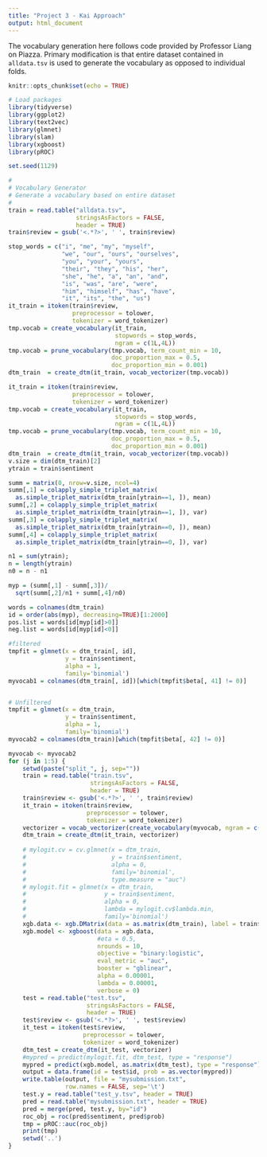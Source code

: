 ```yaml
---
title: "Project 3 - Kai Approach"
output: html_document
---
```


The vocabulary generation here follows code provided by Professor Liang on 
Piazza. Primary modification is that entire dataset contained in `alldata.tsv` 
is used to generate the vocabulary as opposed to individual folds.

```r
knitr::opts_chunk$set(echo = TRUE)
```

```r
# Load packages
library(tidyverse)
library(ggplot2)
library(text2vec)
library(glmnet)
library(slam)
library(xgboost)
library(pROC)

set.seed(1129)
```


```r
#
# Vocabulary Generator
# Generate a vocabulary based on entire dataset
#
train = read.table("alldata.tsv",
                   stringsAsFactors = FALSE,
                   header = TRUE)
train$review = gsub('<.*?>', ' ', train$review)

stop_words = c("i", "me", "my", "myself", 
               "we", "our", "ours", "ourselves", 
               "you", "your", "yours", 
               "their", "they", "his", "her", 
               "she", "he", "a", "an", "and",
               "is", "was", "are", "were", 
               "him", "himself", "has", "have", 
               "it", "its", "the", "us")
it_train = itoken(train$review,
                  preprocessor = tolower, 
                  tokenizer = word_tokenizer)
tmp.vocab = create_vocabulary(it_train, 
                              stopwords = stop_words, 
                              ngram = c(1L,4L))
tmp.vocab = prune_vocabulary(tmp.vocab, term_count_min = 10,
                             doc_proportion_max = 0.5,
                             doc_proportion_min = 0.001)
dtm_train  = create_dtm(it_train, vocab_vectorizer(tmp.vocab))

it_train = itoken(train$review,
                  preprocessor = tolower, 
                  tokenizer = word_tokenizer)
tmp.vocab = create_vocabulary(it_train, 
                              stopwords = stop_words, 
                              ngram = c(1L,4L))
tmp.vocab = prune_vocabulary(tmp.vocab, term_count_min = 10,
                             doc_proportion_max = 0.5,
                             doc_proportion_min = 0.001)
dtm_train  = create_dtm(it_train, vocab_vectorizer(tmp.vocab))
v.size = dim(dtm_train)[2]
ytrain = train$sentiment

summ = matrix(0, nrow=v.size, ncol=4)
summ[,1] = colapply_simple_triplet_matrix(
  as.simple_triplet_matrix(dtm_train[ytrain==1, ]), mean)
summ[,2] = colapply_simple_triplet_matrix(
  as.simple_triplet_matrix(dtm_train[ytrain==1, ]), var)
summ[,3] = colapply_simple_triplet_matrix(
  as.simple_triplet_matrix(dtm_train[ytrain==0, ]), mean)
summ[,4] = colapply_simple_triplet_matrix(
  as.simple_triplet_matrix(dtm_train[ytrain==0, ]), var)

n1 = sum(ytrain); 
n = length(ytrain)
n0 = n - n1

myp = (summ[,1] - summ[,3])/
  sqrt(summ[,2]/n1 + summ[,4]/n0)

words = colnames(dtm_train)
id = order(abs(myp), decreasing=TRUE)[1:2000]
pos.list = words[id[myp[id]>0]]
neg.list = words[id[myp[id]<0]]
```

```r
#filtered
tmpfit = glmnet(x = dtm_train[, id], 
                y = train$sentiment, 
                alpha = 1,
                family='binomial')
myvocab1 = colnames(dtm_train[, id])[which(tmpfit$beta[, 41] != 0)]


# Unfiltered
tmpfit = glmnet(x = dtm_train, 
                y = train$sentiment, 
                alpha = 1,
                family='binomial')
myvocab2 = colnames(dtm_train)[which(tmpfit$beta[, 42] != 0)]
```


```r
myvocab <- myvocab2
for (j in 1:5) {
    setwd(paste("split_", j, sep=""))
    train = read.table("train.tsv",
                       stringsAsFactors = FALSE,
                       header = TRUE)
    train$review <- gsub('<.*?>', ' ', train$review)
    it_train = itoken(train$review, 
                      preprocessor = tolower, 
                      tokenizer = word_tokenizer)
    vectorizer = vocab_vectorizer(create_vocabulary(myvocab, ngram = c(1L, 2L)))
    dtm_train = create_dtm(it_train, vectorizer)
    
    # mylogit.cv = cv.glmnet(x = dtm_train, 
    #                        y = train$sentiment, 
    #                        alpha = 0,
    #                        family='binomial', 
    #                        type.measure = "auc")
    # mylogit.fit = glmnet(x = dtm_train, 
    #                      y = train$sentiment, 
    #                      alpha = 0,
    #                      lambda = mylogit.cv$lambda.min, 
    #                      family='binomial')
    xgb.data <- xgb.DMatrix(data = as.matrix(dtm_train), label = train$sentiment)
    xgb.model <- xgboost(data = xgb.data,
                         #eta = 0.5, 
                         nrounds = 10, 
                         objective = "binary:logistic",
                         eval_metric = "auc",
                         booster = "gblinear",
                         alpha = 0.00001,
                         lambda = 0.00001,
                         verbose = 0) 
    test = read.table("test.tsv",
                      stringsAsFactors = FALSE,
                      header = TRUE)
    test$review <- gsub('<.*?>', ' ', test$review)
    it_test = itoken(test$review,
                     preprocessor = tolower, 
                     tokenizer = word_tokenizer)
    dtm_test = create_dtm(it_test, vectorizer)
    #mypred = predict(mylogit.fit, dtm_test, type = "response")
    mypred = predict(xgb.model, as.matrix(dtm_test), type = "response")
    output = data.frame(id = test$id, prob = as.vector(mypred))
    write.table(output, file = "mysubmission.txt", 
                row.names = FALSE, sep='\t')
    test.y = read.table("test_y.tsv", header = TRUE)
    pred = read.table("mysubmission.txt", header = TRUE)
    pred = merge(pred, test.y, by="id")
    roc_obj = roc(pred$sentiment, pred$prob)
    tmp = pROC::auc(roc_obj)
    print(tmp)
    setwd('..')
}
```


